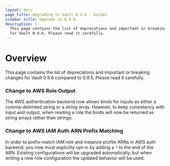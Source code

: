 ```yaml
---
layout: docs
page_title: Upgrading to Vault 0.9.6 - Guides
sidebar_title: Upgrade to 0.9.6
description: |-
  This page contains the list of deprecations and important or breaking changes
  for Vault 0.9.6. Please read it carefully.
---
```


# Overview

This page contains the list of deprecations and important or breaking changes
for Vault 0.9.6 compared to 0.9.5. Please read it carefully.

### Change to AWS Role Output

The AWS authentication backend now allows binds for inputs as either a
comma-delimited string or a string array. However, to keep consistency with
input and output, when reading a role the binds will now be returned as string
arrays rather than strings.

### Change to AWS IAM Auth ARN Prefix Matching

In order to prefix-match IAM role and instance profile ARNs in AWS auth
backend, you now must explicitly opt-in by adding a `*` to the end of the ARN.
Existing configurations will be upgraded automatically, but when writing a new
role configuration the updated behavior will be used.
